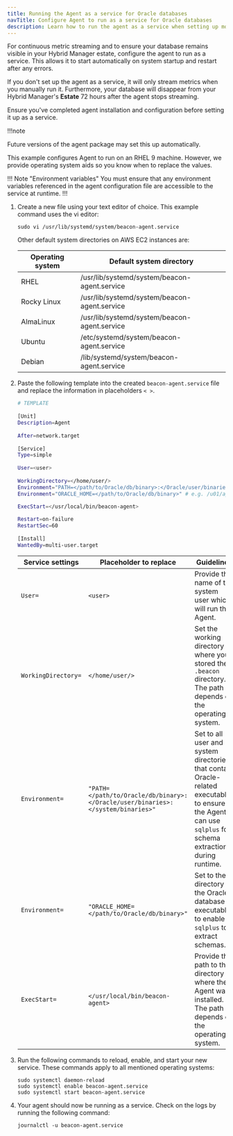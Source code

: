 ```yaml
---
title: Running the Agent as a service for Oracle databases
navTitle: Configure Agent to run as a service for Oracle databases
description: Learn how to run the agent as a service when setting up monitoring for Oracle databases with Hybrid Manager.
---
```


For continuous metric streaming and to ensure your database remains visible in your Hybrid Manager estate, configure the agent to run as a service. This allows it to start automatically on system startup and restart after any errors.

If you don't set up the agent as a service, it will only stream metrics when you manually run it. Furthermore, your database will disappear from your Hybrid Manager's **Estate** 72 hours after the agent stops streaming.

Ensure you've completed agent installation and configuration before setting it up as a service.

!!!note

   Future versions of the agent package may set this up automatically.

This example configures Agent to run on an RHEL 9 machine. However, we provide operating system aids so you know when to replace the values.

!!! Note "Environment variables"
You must ensure that any environment variables referenced in the agent configuration file are accessible to the service at runtime.
!!!

1.  Create a new file using your text editor of choice. This example command uses the vi editor:

    ```shell
    sudo vi /usr/lib/systemd/system/beacon-agent.service
    ```

    Other default system directories on AWS EC2 instances are:

    | Operating system | Default system directory                     |
    | ---------------- | -------------------------------------------- |
    | RHEL             | /usr/lib/systemd/system/beacon-agent.service |
    | Rocky Linux      | /usr/lib/systemd/system/beacon-agent.service |
    | AlmaLinux        | /usr/lib/systemd/system/beacon-agent.service |
    | Ubuntu           | /etc/systemd/system/beacon-agent.service     |
    | Debian           | /lib/systemd/system/beacon-agent.service     |

1.  Paste the following template into the created `beacon-agent.service` file and replace the information in placeholders `< >`.

    ```bash
    # TEMPLATE
 
    [Unit]
    Description=Agent
 
    After=network.target
 
    [Service]
    Type=simple
 
    User=<user>
 
    WorkingDirectory=</home/user/>
    Environment="PATH=</path/to/Oracle/db/binary>:</Oracle/user/binaries>:</system/binaries>" # e.g. /u01/app/oracle/product/19.0.0/dbhome_1/bin:/home/oracle/.local/bin:/home/oracle/bin:/usr/local/bin:/usr/bin:/usr/local/sbin:/usr/sbin
    Environment="ORACLE_HOME=</path/to/Oracle/db/binary>" # e.g. /u01/app/oracle/product/19.0.0/dbhome_1

    ExecStart=</usr/local/bin/beacon-agent>
 
    Restart=on-failure
    RestartSec=60
 
    [Install]
    WantedBy=multi-user.target
    ```

    | Service settings    | Placeholder to replace                                                          | Guidelines                                                                                                                                                 |
    |---------------------|---------------------------------------------------------------------------------|------------------------------------------------------------------------------------------------------------------------------------------------------------|
    | `User=`             | `<user>`                                                                        | Provide the name of the system user which will run the Agent.                                                                                              |
    | `WorkingDirectory=` | `</home/user/>`                                                                 | Set the working directory to where you stored the `.beacon` directory. The path depends on the operating system.                                           |
    | `Environment=`      | `"PATH=</path/to/Oracle/db/binary>:</Oracle/user/binaries>:</system/binaries>"` | Set to all user and system directories that contain Oracle-related executables to ensure the Agent can use `sqlplus` for schema extraction during runtime. |
    | `Environment=`      | `"ORACLE_HOME=</path/to/Oracle/db/binary>"`                                     | Set to the directory of the Oracle database executables to enable `sqlplus` to extract schemas.                                                            |
    | `ExecStart=`        | `</usr/local/bin/beacon-agent>`                                                 | Provide the path to the directory where the Agent was installed. The path depends on the operating system.                                                 |

1.  Run the following commands to reload, enable, and start your new service. These commands apply to all mentioned operating systems:

    ```shell
    sudo systemctl daemon-reload
    sudo systemctl enable beacon-agent.service
    sudo systemctl start beacon-agent.service
    ```

1.  Your agent should now be running as a service. Check on the logs by running the following command:

    ```shell
    journalctl -u beacon-agent.service
    ```
